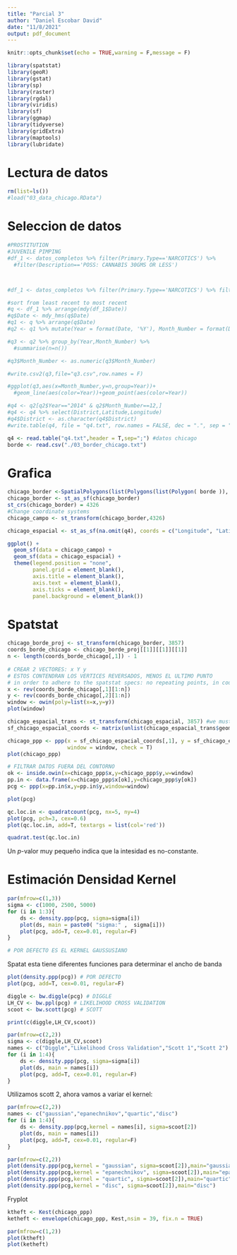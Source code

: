 ```yaml
---
title: "Parcial 3"
author: "Daniel Escobar David"
date: "11/8/2021"
output: pdf_document
---
```


```r
knitr::opts_chunk$set(echo = TRUE,warning = F,message = F)
```

```r
library(spatstat)
library(geoR)
library(gstat)
library(sp)
library(raster)
library(rgdal)
library(viridis)
library(sf)
library(ggmap)
library(tidyverse)
library(gridExtra)
library(maptools)
library(lubridate)
```

# Lectura de datos
```r
rm(list=ls())
#load("03_data_chicago.RData")
```

# Seleccion de datos

```r
#PROSTITUTION
#JUVENILE PIMPING
#df_1 <- datos_completos %>% filter(Primary.Type=='NARCOTICS') %>%
  #filter(Description=='POSS: CANNABIS 30GMS OR LESS')



#df_1 <- datos_completos %>% filter(Primary.Type=='NARCOTICS') %>% filter(Description=='CANNABIS PLANT')
```

```r



#sort from least recent to most recent 
#q <- df_1 %>% arrange(mdy(df_1$Date))
#q$Date <- mdy_hms(q$Date)
#q1 <- q %>% arrange(q$Date)
#q2 <- q1 %>% mutate(Year = format(Date, '%Y'), Month_Number = format(Date, '%m'))

#q3 <- q2 %>% group_by(Year,Month_Number) %>% 
  #summarise(n=n())

#q3$Month_Number <- as.numeric(q3$Month_Number)

#write.csv2(q3,file="q3.csv",row.names = F)

#ggplot(q3,aes(x=Month_Number,y=n,group=Year))+
  #geom_line(aes(color=Year))+geom_point(aes(color=Year))

#q4 <- q2[q2$Year=="2014" & q2$Month_Number==12,]
#q4 <- q4 %>% select(District,Latitude,Longitude)
#q4$District <- as.character(q4$District)
#write.table(q4, file = "q4.txt", row.names = FALSE, dec = ".", sep = ";")

q4 <- read.table("q4.txt",header = T,sep=";") #datos chicago
borde <- read.csv("./03_border_chicago.txt")
```

# Grafica

```r
chicago_border <-SpatialPolygons(list(Polygons(list(Polygon( borde )), "x")))
chicago_border <- st_as_sf(chicago_border)
st_crs(chicago_border) = 4326
#Change coordinate systems
chicago_campo <- st_transform(chicago_border,4326)

chicago_espacial <- st_as_sf(na.omit(q4), coords = c("Longitude", "Latitude"), crs = 4326, agr = "constant")

ggplot() + 
  geom_sf(data = chicago_campo) + 
  geom_sf(data = chicago_espacial) + 
  theme(legend.position = "none",
        panel.grid = element_blank(),
        axis.title = element_blank(),
        axis.text = element_blank(),
        axis.ticks = element_blank(),
        panel.background = element_blank())
```


# Spatstat



```r
chicago_borde_proj <- st_transform(chicago_border, 3857)
coords_borde_chicago <- chicago_borde_proj[[1]][[1]][[1]]
n <- length(coords_borde_chicago[,1]) - 1
 
# CREAR 2 VECTORES: x Y y
# ESTOS CONTENDRAN LOS VERTICES REVERSADOS, MENOS EL ULTIMO PUNTO
# in order to adhere to the spatstat specs: no repeating points, in counter-clockwise order
x <- rev(coords_borde_chicago[,1][1:n])
y <- rev(coords_borde_chicago[,2][1:n])
window <- owin(poly=list(x=x,y=y))
plot(window)

chicago_espacial_trans <- st_transform(chicago_espacial, 3857) #we must transform these too to match our window in BNG
sf_chicago_espacial_coords <- matrix(unlist(chicago_espacial_trans$geometry), ncol = 2, byrow = T)

chicago_ppp <- ppp(x = sf_chicago_espacial_coords[,1], y = sf_chicago_espacial_coords[,2],
                   window = window, check = T)
plot(chicago_ppp)

# FILTRAR DATOS FUERA DEL CONTORNO
ok <- inside.owin(x=chicago_ppp$x,y=chicago_ppp$y,w=window)
pp.in <- data.frame(x=chicago_ppp$x[ok],y=chicago_ppp$y[ok])
pcg <- ppp(x=pp.in$x,y=pp.in$y,window=window)

plot(pcg)

qc.loc.in <- quadratcount(pcg, nx=5, ny=4)
plot(pcg, pch=3, cex=0.6)
plot(qc.loc.in, add=T, textargs = list(col='red'))
```

```r
quadrat.test(qc.loc.in)
```

Un _p_-valor muy pequeño indica que la intesidad es no-constante.


# Estimación Densidad Kernel

```r
par(mfrow=c(1,3))
sigma <- c(1000, 2500, 5000)
for (i in 1:3){
    ds <- density.ppp(pcg, sigma=sigma[i])
    plot(ds, main = paste0( "sigma:" ,  sigma[i]))
    plot(pcg, add=T, cex=0.01, regular=F)
}

# POR DEFECTO ES EL KERNEL GAUSSUSIANO
```


Spatat esta tiene diferentes funciones para determinar el ancho de banda

```r
plot(density.ppp(pcg)) # POR DEFECTO
plot(pcg, add=T, cex=0.01, regular=F) 
```

```r
diggle <- bw.diggle(pcg) # DIGGLE
LH_CV <- bw.ppl(pcg) # LIKELIHOOD CROSS VALIDATION
scoot <- bw.scott(pcg) # SCOTT

print(c(diggle,LH_CV,scoot))
```
```r
par(mfrow=c(2,2))
sigma <- c(diggle,LH_CV,scoot)
names <- c("Diggle","Likelihood Cross Validation","Scott 1","Scott 2")
for (i in 1:4){
    ds <- density.ppp(pcg, sigma=sigma[i])
    plot(ds, main = names[i])
    plot(pcg, add=T, cex=0.01, regular=F)
}
```

 Utilizamos scott 2, ahora vamos a variar el kernel:
 
```r
par(mfrow=c(2,2))
names <- c("gaussian","epanechnikov","quartic","disc")
for (i in 1:4){
    ds <- density.ppp(pcg,kernel = names[i], sigma=scoot[2])
    plot(ds, main = names[i])
    plot(pcg, add=T, cex=0.01, regular=F)
}
```
  

```r
par(mfrow=c(2,2))
plot(density.ppp(pcg,kernel = "gaussian", sigma=scoot[2]),main="gaussian")
plot(density.ppp(pcg,kernel = "epanechnikov", sigma=scoot[2]),main="epanechnikov")
plot(density.ppp(pcg,kernel = "quartic", sigma=scoot[2]),main="quartic")
plot(density.ppp(pcg,kernel = "disc", sigma=scoot[2]),main="disc")
```

Fryplot
```r
ktheft <- Kest(chicago_ppp)
ketheft <- envelope(chicago_ppp, Kest,nsim = 39, fix.n = TRUE)

par(mfrow=c(1,2))
plot(ktheft)
plot(ketheft)
```

